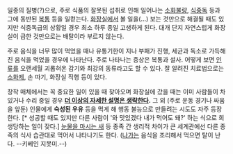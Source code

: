 일종의 질병(?)으로, 주로 식품의 잘못된 섭취로 인해 일어나는 [[소화불량]], [[식중독]] 등과 그에 동반된 [[복통]] 등을 일컫는다. [[화장실]]에서 볼 일을(...) 보는 것만으로 해결될 때도 있지만 식중독급의 상황일 경우 최소 하루 종일 고생하게 된다. 대개 단지 자연스럽게 화장실이 급한 것만으로는 배탈이라 부르지 않는다.

주로 음식을 너무 많이 먹었을 때나 유통기한이 지나 부패가 진행, 세균과 독소로 가득해진 음식을 먹었을 경우에 나타난다. 주로 나타나는 증상은 복통과 설사. 어떻게 보면 [[인류]]를 오랜세월 괴롭혀온 감기와 최강의 동류라고도 할 수 있다. 
잘 알려진 치료법으로는 [[소화제]], 손 따기, 화장실 직행 등이 있다.

창작 매체에서는 꼭 중요한 일이 있을 때 찾아오며 화장실에 갔을 때는 이미 사람들이 차 있거나 수리 중일 경우 '''[[더 이상의 자세한 설명은 생략한다]].''' 그 외 (주로 운동 경기나 싸움을 앞둔) 인물에게 '''숙성된 우유''' 등을 먹게 해 행동 불능으로 만들려는 시도도 자주 등장한다. [* 성공할 때도 있지만 다른 사람이 '와 맛있겠다 내가 먹어도 돼?' 하는 식으로 희생당하는 일이 잦다.] [[눈물을 마시는 새]] 등 종족 간 생리적 차이가 큰 세계관에선 다른 종족의 식사 습관대로 먹어서 나타나기도 한다. ([[나가]]는 음식을 조리해서 먹으면 탈이 난다. --키베인 지못미.--)

